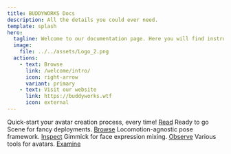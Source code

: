 ```yaml
---
title: BUDDYWORKS Docs
description: All the details you could ever need.
template: splash
hero:
  tagline: Welcome to our documentation page. Here you will find instructions and explanations for our assets. 
  image:
    file: ../../assets/Logo_2.png
  actions:
    - text: Browse
      link: /welcome/intro/
      icon: right-arrow
      variant: primary
    - text: Visit our website
      link: https://buddyworks.wtf
      icon: external
---
```




<CardGrid stagger>
  <Card title="Avatar Framework" icon="pencil">
    Quick-start your avatar creation process, every time!    
    <a class="button" href="/framework/intro">Read<Icon name="right-arrow" /></a>
  </Card>
    <Card title="Avatar Scene" icon="open-book">
    Ready to go Scene for fancy deployments.  
    <a class="button" href="/scene/intro">Browse<Icon name="right-arrow" /></a>
  </Card>
      <Card title="Poses Extension" icon="star">
    Locomotion-agnostic pose framework.  
    <a class="button" href="/posesextension/intro">Inspect<Icon name="right-arrow" /></a>
  </Card>
  <Card title="Expressions Extension" icon="moon">
    Gimmick for face expression mixing.  
    <a class="button" href="/expressionsextension/intro">Observe<Icon name="right-arrow" /></a>
  </Card>
  <Card title="Toolbox" icon="sun">
    Various tools for avatars.  
    <a class="button" href="/toolbox/intro">Examine<Icon name="right-arrow"/></a>
  </Card>
</CardGrid>
